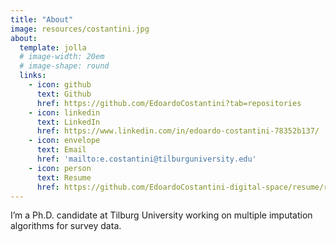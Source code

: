 ```yaml
---
title: "About"
image: resources/costantini.jpg
about:
  template: jolla
  # image-width: 20em
  # image-shape: round
  links:
    - icon: github
      text: Github
      href: https://github.com/EdoardoCostantini?tab=repositories
    - icon: linkedin
      text: LinkedIn
      href: https://www.linkedin.com/in/edoardo-costantini-78352b137/
    - icon: envelope
      text: Email
      href: 'mailto:e.costantini@tilburguniversity.edu'
    - icon: person
      text: Resume
      href: https://github.com/EdoardoCostantini-digital-space/resume/raw/master/pdf/resume.pdf
---
```


I'm a Ph.D. candidate at Tilburg University working on multiple imputation algorithms for survey data.
